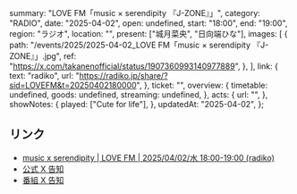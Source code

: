   summary: "LOVE FM「music × serendipity 『J-ZONE』」",
  category: "RADIO",
  date: "2025-04-02",
  open: undefined,
  start: "18:00",
  end: "19:00",
  region: "ラジオ",
  location: "",
  present: ["城月菜央", "日向端ひな"],
  images: [
    {
      path: "/events/2025/2025-04-02_LOVE FM「music × serendipity 『J-ZONE』」.jpg",
      ref: "https://x.com/takanenofficial/status/1907360993140977889",
    },
  ],
  link: {
    text: "radiko",
    url: "https://radiko.jp/share/?sid=LOVEFM&t=20250402180000",
  },
  ticket: "",
  overview: {
    timetable: undefined,
    goods: undefined,
    streaming: undefined,
  },
  acts: {
    url: "",
  },
  showNotes: {
    played: ["Cute for life"],
  },
  updatedAt: "2025-04-02",
};

## リンク

- [music x serendipity | LOVE FM | 2025/04/02/水 18:00-19:00 (radiko)](https://radiko.jp/share/?sid=LOVEFM&t=20250402180000)
- [公式 X 告知](https://x.com/takanenofficial/status/1907360993140977889)
- [番組 X 告知](https://x.com/761musics/status/1907298856213324107)
